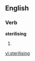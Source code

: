 
==English==

===Verb===
'''sterilising'''

# {{present participle of|[[sterilise]]}}

[[vi:sterilising]]